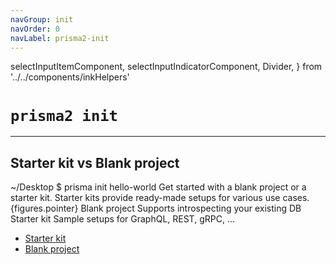 ```yaml
---
navGroup: init
navOrder: 0
navLabel: prisma2-init
---
```


  selectInputItemComponent,
  selectInputIndicatorComponent,
  Divider,
} from '../../components/inkHelpers'

# `prisma2 init`

---

## Starter kit vs Blank project

<Terminal>
  <Box marginBottom={1}><Color dim>~/Desktop $</Color> prisma init hello-world</Box>

<Box flexDirection="column" marginLeft={2}>
  <Text bold>Get started with a blank project or a starter kit.</Text>
  <Color dim>Starter kits provide ready-made setups for various use cases.</Color>
</Box>
  <BorderBox
    flexDirection="column"
    title={chalk.bold('Project options')}
    marginBottom={1}
    marginTop={1} 
  >
    <Box>
      <Color cyan>
        <Box width={15} marginRight={2}>{figures.pointer} <Text bold>Blank project</Text></Box>
        <Color dim>Supports introspecting your existing DB</Color>
      </Color>
    </Box>
    <Box>
      <Box width={15} marginLeft={2}>Starter kit</Box>
      <Color dim>Sample setups for GraphQL, REST, gRPC, ...</Color>
    </Box>
  </BorderBox>
</Terminal>

- [Starter kit](./starter-kit/)
- [Blank project](./blank-project)